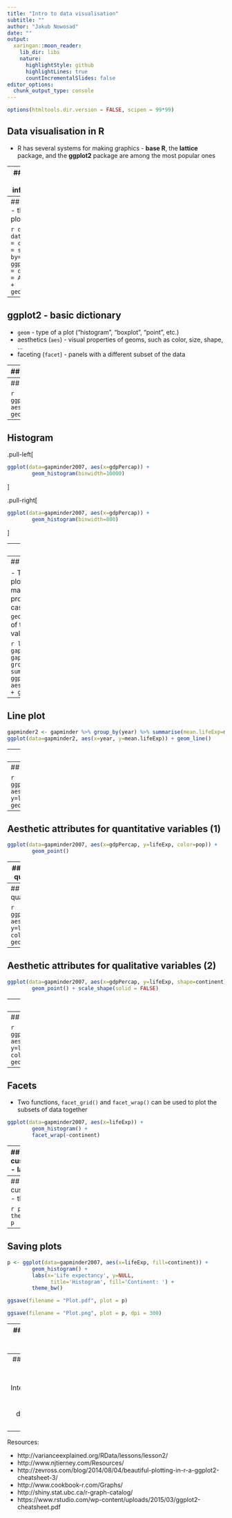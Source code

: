 ```yaml
---
title: "Intro to data visualisation"
subtitle: ""
author: "Jakub Nowosad"
date: ""
output:
  xaringan::moon_reader:
    lib_dir: libs
    nature:
      highlightStyle: github
      highlightLines: true
      countIncrementalSlides: false
editor_options: 
  chunk_output_type: console
---
```


```r
options(htmltools.dir.version = FALSE, scipen = 99*99)
```

## Data visualisation in R

- R has several systems for making graphics - **base R**, the **lattice** package, and the **ggplot2** package are among the most popular ones

---
## **ggplot2** - basic information

- **ggplot2** is an implementation of the grammar of graphics (["Grammar of Graphics"](https://www.amazon.com/Grammar-Graphics-Statistics-Computing/dp/0387245448) book written by Leland Wilkinson)
- data frames are an input data (most of the times)
- the **ggplot2** package has two functions for plot creation - `qplot()` and `ggplot()`
- **ggplot2** documentation is available at http://docs.ggplot2.org

```r
install.packages("ggplot2")
```

```r
library('ggplot2')
```

---
## **ggplot2** - the first plot

```r
df <- data.frame(A = c(1:10), B = seq(22, 4, by= -2))
ggplot(data = df, aes(x = A, y = B)) + geom_point()
```

---
## ggplot2 - basic dictionary

- `geom` - type of a plot ("histogram", "boxplot", "point", etc.)
- aesthetics (`aes`) - visual properties of geoms, such as color, size, shape, ...
- faceting (`facet`) - panels with a different subset of the data 

---
## Dataset

```r
# install.packages('devtools')
# devtools::install_github("jennybc/gapminder")
install.packages('gapminder')
library('gapminder')
```

or

```r
gapminder <- readRDS('data/gapminder.rds')
```

http://www.gapminder.org/data/

http://github.com/jennybc/gapminder

http://www.youtube.com/watch?v=jbkSRLYSojo

```r
gapminder2007 <- subset(gapminder, year==2007)
```

---
## Histogram

```r
ggplot(data=gapminder2007, aes(x=gdpPercap)) + 
        geom_histogram()
```

---
## Histogram 

.pull-left[
```r
ggplot(data=gapminder2007, aes(x=gdpPercap)) + 
        geom_histogram(binwidth=10000)
```
]

.pull-right[
```r
ggplot(data=gapminder2007, aes(x=gdpPercap)) + 
        geom_histogram(binwidth=800)
```
]

---
## Bar plot

- There are two types of bar plots in **ggplot2**:
    - `geom_bar()` makes the height of the bar proportional to the number of cases in each group
    - `geom_col()` makes the height of the bars to represent values in the data

```r
ggplot(data=gapminder2007, aes(x=continent)) + geom_bar()
```

---
## Bar plot

- There are two types of bar plots in **ggplot2**:
    - `geom_bar()` makes the height of the bar proportional to the number of cases in each group
    - `geom_col()` makes the height of the bars to represent values in the data

```r
library('dplyr')
gapminder2007_2 <- gapminder2007 %>% group_by(continent) %>% summarise(number=n())
ggplot(data=gapminder2007_2, aes(x=continent, y=number)) + geom_col()
```

---
## Line plot
```r
gapminder2 <- gapminder %>% group_by(year) %>% summarise(mean.lifeExp=mean(lifeExp, na.rm=TRUE))
ggplot(data=gapminder2, aes(x=year, y=mean.lifeExp)) + geom_line()
```

---
## Scatter plot

```r
ggplot(data=gapminder2007, aes(x=gdpPercap, y=lifeExp)) + geom_point()
```

---
## Box plot

```r
ggplot(data=gapminder2007, aes(x=continent, y=lifeExp)) +
        geom_boxplot()
```

---
## Aesthetic attributes for quantitative variables (1)

```r
ggplot(data=gapminder2007, aes(x=gdpPercap, y=lifeExp, color=pop)) +
        geom_point()
```

---
## Aesthetic attributes for quantitative variables (2)

```r
ggplot(data=gapminder2007, aes(x=gdpPercap, y=lifeExp, size=pop)) +
        geom_point()
```

---
## Aesthetic attributes for qualitative variables (1)

```r
ggplot(data=gapminder2007, aes(x=gdpPercap, y=lifeExp, color=continent)) +
        geom_point()
```

---
## Aesthetic attributes for qualitative variables (2)

```r
ggplot(data=gapminder2007, aes(x=gdpPercap, y=lifeExp, shape=continent)) + 
        geom_point() + scale_shape(solid = FALSE)
```

---
## Scales 

```r
ggplot(data=gapminder2007, aes(x=gdpPercap, y=lifeExp, color=pop)) +
        geom_point()+ 
        scale_colour_gradientn(colours=rainbow(5))
```

---
## Data transformations

```r
ggplot(data=gapminder2007, aes(x=gdpPercap, y=lifeExp, color=log10(pop))) +
        geom_point()
```

---
## Facets

- Two functions, `facet_grid()` and `facet_wrap()` can be used to plot the subsets of data together

```r
ggplot(data=gapminder2007, aes(x=lifeExp)) + 
        geom_histogram() + 
        facet_wrap(~continent)
```

---
## Plot customizing - labs

```r
p <- ggplot(data=gapminder2007, aes(x=lifeExp, fill=continent)) +
        geom_histogram()
p <- p + labs(x='Life expectancy', y=NULL,
              title='Histogram', fill='Continent: ')
p
```

---
## Plot customizing - themes

```r
p <- p + theme_bw()
p
```

---
## Saving plots

```r
p <- ggplot(data=gapminder2007, aes(x=lifeExp, fill=continent)) +
        geom_histogram() +
        labs(x='Life expectancy', y=NULL,
              title='Histogram', fill='Continent: ') +
        theme_bw()
```

```r
ggsave(filename = "Plot.pdf", plot = p)
```

```r
ggsave(filename = "Plot.png", plot = p, dpi = 300)
```

---
## That's not all (folks)

- More geoms:
   - `geom_density()`
   - `geom_jitter()`
   - `geom_text()`
   - ... 
- Axes and legends customizing
- Additional packages (**ggplot2** extensions) - http://www.ggplot2-exts.org/
- Spatial data visualisation
- ... and many more

---
## What's next?

- Interactive plots (plotly, dygraph, ...)

<!--https://github.com/bhaskarvk/widgetframe-->

--- 

Resources:

- http://varianceexplained.org/RData/lessons/lesson2/
- http://www.njtierney.com/Resources/
- http://zevross.com/blog/2014/08/04/beautiful-plotting-in-r-a-ggplot2-cheatsheet-3/
- http://www.cookbook-r.com/Graphs/
- http://shiny.stat.ubc.ca/r-graph-catalog/
- https://www.rstudio.com/wp-content/uploads/2015/03/ggplot2-cheatsheet.pdf